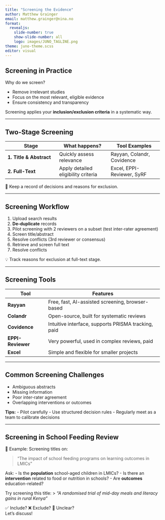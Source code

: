 ```yaml
---
title: "Screening the Evidence"
author: Matthew Grainger
email: matthew.grainger@nina.no
format:
  revealjs:
    slide-number: true
    show-slide-number: all
    logo: images/JUNO_TAGLINE.png
theme: juno-theme.scss
editor: visual
---
```


## Screening in Practice

Why do we screen?

-   Remove irrelevant studies
-   Focus on the most relevant, eligible evidence
-   Ensure consistency and transparency

Screening applies your **inclusion/exclusion criteria** in a systematic way.

------------------------------------------------------------------------

## Two-Stage Screening

| Stage | What happens? | Tool Examples |
|------------------------|------------------------|------------------------|
| **1. Title & Abstract** | Quickly assess relevance | Rayyan, Colandr, Covidence |
| **2. Full-Text** | Apply detailed eligibility criteria | Excel, EPPI-Reviewer, SyRF |

📝 Keep a record of decisions and reasons for exclusion.

------------------------------------------------------------------------

## Screening Workflow

1.  Upload search results
2.  **De-duplicate** records
3.  Pilot screening with 2 reviewers on a subset (test inter-rater agreement)
4.  Screen title/abstract
5.  Resolve conflicts (3rd reviewer or consensus)
6.  Retrieve and screen full text
7.  Resolve conflicts

💡 Track reasons for exclusion at full-text stage.

------------------------------------------------------------------------

## Screening Tools

| Tool              | Features                                            |
|-------------------|-----------------------------------------------------|
| **Rayyan**        | Free, fast, AI-assisted screening, browser-based    |
| **Colandr**       | Open-source, built for systematic reviews           |
| **Covidence**     | Intuitive interface, supports PRISMA tracking, paid |
| **EPPI-Reviewer** | Very powerful, used in complex reviews, paid        |
| **Excel**         | Simple and flexible for smaller projects            |

------------------------------------------------------------------------

## Common Screening Challenges

-   Ambiguous abstracts\
-   Missing information\
-   Poor inter-rater agreement\
-   Overlapping interventions or outcomes

**Tips:** - Pilot carefully - Use structured decision rules - Regularly meet as a team to calibrate decisions

------------------------------------------------------------------------

## Screening in School Feeding Review {visibility="hidden"}

💬 Example: Screening titles on:

> “The impact of school feeding programs on learning outcomes in LMICs”

Ask: - Is the **population** school-aged children in LMICs? - Is there an **intervention** related to food or nutrition in schools? - Are **outcomes** education-related?

Try screening this title: \> *“A randomised trial of mid-day meals and literacy gains in rural Kenya”*

✅ Include? ❌ Exclude? 🤔 Unclear?\
Let’s discuss!
